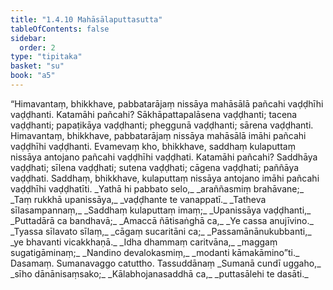 ```yaml
---
title: "1.4.10 Mahāsālaputtasutta"
tableOfContents: false
sidebar:
  order: 2
type: "tipitaka"
basket: "su"
book: "a5"
---
```



<DynamicBreadcrumb />

<Division number="40" book="a5" bookNo="16" page="37">

<Paragraph number="211" book="a5">
“Himavantaṃ, bhikkhave, pabbatarājaṃ nissāya mahāsālā pañcahi vaḍḍhīhi vaḍḍhanti. Katamāhi pañcahi? Sākhāpattapalāsena vaḍḍhanti; tacena vaḍḍhanti; papaṭikāya vaḍḍhanti; pheggunā vaḍḍhanti; sārena vaḍḍhanti. Himavantaṃ, bhikkhave, pabbatarājaṃ nissāya mahāsālā imāhi pañcahi vaḍḍhīhi vaḍḍhanti. Evamevaṃ kho, bhikkhave, saddhaṃ kulaputtaṃ nissāya antojano pañcahi vaḍḍhīhi vaḍḍhati. Katamāhi pañcahi? Saddhāya vaḍḍhati; sīlena vaḍḍhati; sutena vaḍḍhati; cāgena vaḍḍhati; paññāya vaḍḍhati. Saddhaṃ, bhikkhave, kulaputtaṃ nissāya antojano imāhi pañcahi vaḍḍhīhi vaḍḍhatīti.
</Paragraph>

<Paragraph number="212" type="verses" book="a5">
_Yathā hi pabbato selo,_  
_araññasmiṃ brahāvane;_  
_Taṃ rukkhā upanissāya,_  
_vaḍḍhante te vanappatī._  

</Paragraph>

<Paragraph number="213" type="verses" book="a5">
_Tatheva sīlasampannaṃ,_  
_Saddhaṃ kulaputtaṃ imaṃ;_  
_Upanissāya vaḍḍhanti,_  
_Puttadārā ca bandhavā;_  
_Amaccā ñātisaṅghā ca,_  
_Ye cassa anujīvino._  

</Paragraph>

<Paragraph number="214" type="verses" book="a5">
_Tyassa sīlavato sīlaṃ,_  
_cāgaṃ sucaritāni ca;_  
_Passamānānukubbanti,_  
_ye bhavanti vicakkhaṇā._  

</Paragraph>

<Paragraph number="215" type="verses" book="a5">
_Idha dhammaṃ caritvāna,_  
_maggaṃ sugatigāminaṃ;_  
_Nandino devalokasmiṃ,_  
_modanti kāmakāmino”ti._  


</Paragraph>
</Division>

<Paragraph number="216" type="center" book="a5">
Dasamaṃ.



</Paragraph>

<Paragraph number="217" type="center" book="a5">
Sumanavaggo catuttho.



</Paragraph>

<Paragraph number="218" type="center" book="a5">
Tassuddānaṃ


</Paragraph>

<Paragraph number="219" type="verses" book="a5">
_Sumanā cundī uggaho,_  
_sīho dānānisaṃsako;_  
_Kālabhojanasaddhā ca,_  
_puttasālehi te dasāti._
</Paragraph>